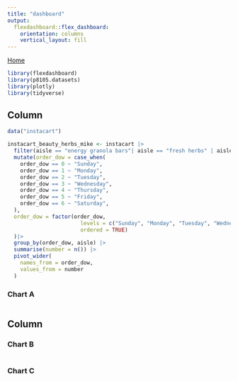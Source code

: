 ```yaml
---
title: "dashboard"
output: 
  flexdashboard::flex_dashboard:
    orientation: columns
    vertical_layout: fill
---
```


[Home](index.html)

```r
library(flexdashboard)
library(p8105.datasets)
library(plotly)
library(tidyverse)
```

Column {data-width=650}
-----------------------------------------------------------------------

```r
data("instacart")

instacart_beauty_herbs_mike <- instacart |> 
  filter(aisle == "energy granola bars"| aisle == "fresh herbs" | aisle =="milk") |> 
  mutate(order_dow = case_when(
    order_dow == 0 ~ "Sunday",
    order_dow == 1 ~ "Monday",
    order_dow == 2 ~ "Tuesday",
    order_dow == 3 ~ "Wednesday",
    order_dow == 4 ~ "Thursday",
    order_dow == 5 ~ "Friday",
    order_dow == 6 ~ "Saturday",
  ),
  order_dow = factor(order_dow, 
                       levels = c("Sunday", "Monday", "Tuesday", "Wednesday", "Thursday", "Friday", "Saturday"),
                       ordered = TRUE)
  )|> 
  group_by(order_dow, aisle) |> 
  summarise(number = n()) |> 
  pivot_wider(
    names_from = order_dow,
    values_from = number
  )
```





### Chart A

```r

```

Column {data-width=350}
-----------------------------------------------------------------------

### Chart B

```r

```

### Chart C

```r

```

